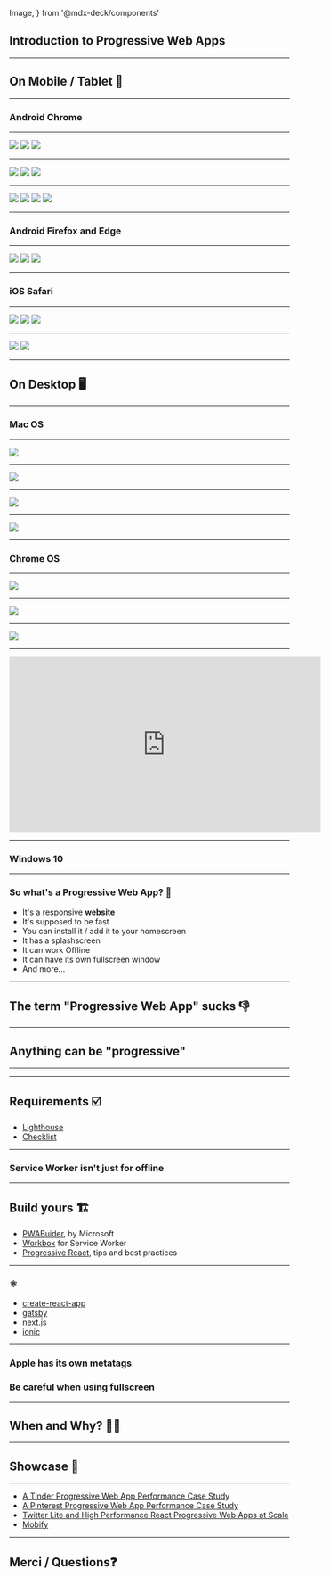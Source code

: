 
  Image,
} from '@mdx-deck/components'




<Head>
  <title>Introduction to PWA</title>
</Head>

## Introduction to Progressive Web Apps

---

## On Mobile / Tablet 📱

---

### Android Chrome

---

<Grid>
  <img src="./images/android1.png" />
  <img src="./images/android2.png" />
  <img src="./images/android3.png" />
</Grid>

---

<Grid>
  <img src="./images/android4.png" />
  <img src="./images/android5.png" />
  <img src="./images/android6.png" />
</Grid>

---

<Grid>
  <img src="./images/android9.png" />
  <img src="./images/android10.png" />
  <img src="./images/android12.png" />
  <img src="./images/android11.png" />
</Grid>

---

### Android Firefox and Edge

---

<Grid>
  <img src="./images/other1.png" />
  <img src="./images/other2.png" />
  <img src="./images/other3.png" />
</Grid>

---

### iOS Safari

---

<Grid>
  <img src="./images/ios1.jpg" />
  <img src="./images/ios2.jpg" />
  <img src="./images/ios3.jpg" />
</Grid>

---

<Grid>
  <img src="./images/ios4.jpg" />
  <img src="./images/ios5.jpg" />
</Grid>

---

## On Desktop 🖥️

---

### Mac OS

---

<Image size="contain" src="./images/macos1.png" />

---

<Image size="contain" src="./images/macos2.png" />

---

<Image size="contain" src="./images/macos3.png" />

---

<Image size="contain" src="./images/macos4.png" />

---

### Chrome OS

---
<Image size="contain" src="./images/chromeos1.png" />

---

<Image size="contain" src="./images/chromeos2.png" />

---

<Image size="contain" src="./images/chromeos3.png" />

---

<iframe width="560" height="315" src="https://www.youtube.com/embed/IKSZYbfiz1Q?controls=0" frameborder="0" allow="accelerometer; autoplay; encrypted-media; gyroscope; picture-in-picture" allowfullscreen></iframe>

---

### Windows 10

---

<h3>So what's a Progressive Web App? 🤔</h3>
<ul>
  <Appear>
    <li>It's a responsive <strong>website</strong></li>
    <li>It's supposed to be fast</li>
    <li>You can install it / add it to your homescreen</li>
    <li>It has a splashscreen</li>
    <li>It can work Offline</li>
    <li>It can have its own fullscreen window</li>
    <li>And more...</li>
  </Appear>
</ul>

---

## The term "Progressive Web App" sucks 👎

---

## Anything can be "progressive"

---

<ProgressiveX />

---

## Requirements ☑️

* [Lighthouse](https://developers.google.com/web/tools/lighthouse/)
* [Checklist](https://developers.google.com/web/progressive-web-apps/checklist)

---

### Service Worker isn't just for offline

---

## Build yours 🏗️

* [PWABuider](https://www.pwabuilder.com/), by Microsoft
* [Workbox](https://developers.google.com/web/tools/workbox/) for Service Worker
* [Progressive React](https://houssein.me/progressive-react), tips and best practices

---

### ⚛️

* [create-react-app](https://facebook.github.io/create-react-app/docs/making-a-progressive-web-app)
* [gatsby](https://www.gatsbyjs.org/docs/add-offline-support-with-a-service-worker/)
* [next.js](https://nextjs.org/features/progressive-web-apps)
* [ionic](https://ionicframework.com/pwa)

---

### Apple has its own metatags

### Be careful when using fullscreen

---

## When and Why? 🤷‍♂️

---

## Showcase 🔗

---

* [A Tinder Progressive Web App Performance Case Study](https://medium.com/@addyosmani/a-tinder-progressive-web-app-performance-case-study-78919d98ece0)
* [A Pinterest Progressive Web App Performance Case Study](https://medium.com/dev-channel/a-pinterest-progressive-web-app-performance-case-study-3bd6ed2e6154)
* [Twitter Lite and High Performance React Progressive Web Apps at Scale](https://medium.com/@paularmstrong/twitter-lite-and-high-performance-react-progressive-web-apps-at-scale-d28a00e780a3)
* [Mobify](https://www.mobify.com/)

---

## Merci / Questions❓
